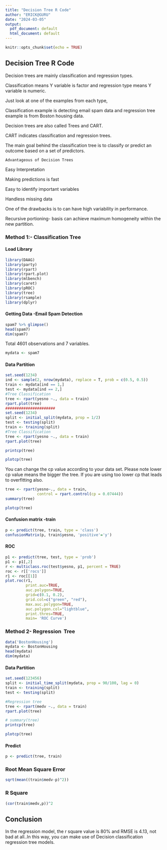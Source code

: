 ---
title: "Decision Tree R Code"
author: "ERICK@GURU"
date: "2024-03-05"
output:
  pdf_document: default
  html_document: default
---

```{r setup, include=FALSE}
knitr::opts_chunk$set(echo = TRUE)
```

## Decision Tree R Code

Decision trees are mainly classification and regression types.

Classification means Y variable is factor and regression type means Y variable is numeric.

Just look at one of the examples from each type,

Classification example is detecting email spam data and regression tree example is from Boston housing data.

Decision trees are also called Trees and CART.

CART indicates classification and regression trees.

The main goal behind the classification tree is to classify or predict an outcome based on a set of predictors.

`Advantageous of Decision Trees`

Easy Interpretation

Making predictions is fast

Easy to identify important variables

Handless missing data

One of the drawbacks is to can have high variability in performance.

Recursive portioning- basis can achieve maximum homogeneity within the new partition.

### Method 1:- Classification Tree

#### Load Library

```{r warning=FALSE, message=FALSE}
library(DAAG)
library(party)
library(rpart)
library(rpart.plot)
library(mlbench)
library(caret)
library(pROC)
library(tree)
library(rsample)
library(dplyr)
```

#### Getting Data -Email Spam Detection

```{r}
spam7 %>% glimpse()
head(spam7)
dim(spam7)
```

Total 4601 observations and 7 variables.

```{r}
mydata <- spam7
```

#### Data Partition

```{r}
set.seed(1234)
ind <- sample(2, nrow(mydata), replace = T, prob = c(0.5, 0.5))
train <- mydata[ind == 1,]
test <- mydata[ind == 2,]
#Tree Classification
tree <- rpart(yesno ~., data = train)
rpart.plot(tree)
######################
set.seed(1234)
split <- initial_split(mydata, prop = 1/2)
test <- testing(split)
train <- training(split)
#Tree Classification
tree <- rpart(yesno ~., data = train)
rpart.plot(tree)
```

```{r}
printcp(tree)
```

```{r}
plotcp(tree)
```

You can change the cp value according to your data set. Please note lower cp value means the bigger the tree. If you are using too lower cp that leads to overfitting also.

```{r}
tree <- rpart(yesno~., data = train,
              control = rpart.control(cp = 0.07444))
summary(tree)

plotcp(tree)
```

#### Confusion matrix -train

```{r}
p <- predict(tree, train, type = 'class')
confusionMatrix(p, train$yesno, 'positive'='y')
```

#### ROC

```{r}
p1 <- predict(tree, test, type = 'prob')
p1 <- p1[,2]
r <- multiclass.roc(test$yesno, p1, percent = TRUE)
roc <- r[['rocs']]
r1 <- roc[[1]]
plot.roc(r1,
         print.auc=TRUE,
         auc.polygon=TRUE,
         grid=c(0.1, 0.2),
         grid.col=c("green", "red"),
         max.auc.polygon=TRUE,
         auc.polygon.col="lightblue",
         print.thres=TRUE,
         main= 'ROC Curve')
```

### Method 2- Regression  Tree

```{r}
data('BostonHousing')
mydata <- BostonHousing
head(mydata)
dim(mydata)
```

#### Data Partition

```{r}
set.seed(123456)
split <- initial_time_split(mydata, prop = 90/100, lag = 0)
train <- training(split)
test <- testing(split)

#Regression tree
tree <- rpart(medv ~., data = train)
rpart.plot(tree)
```

```{r}
# summary(tree)
printcp(tree)
```

```{r}
plotcp(tree)
```

#### Predict

```{r}
p <- predict(tree, train)
```

### Root Mean Square Error

```{r}
sqrt(mean((train$medv-p)^2))
```

### R Square

```{r}
(cor(train$medv,p))^2
```

## Conclusion

In the regression model, the r square value is 80% and RMSE is 4.13, not bad at all..In this way, you can make use of Decision classification regression tree models.
